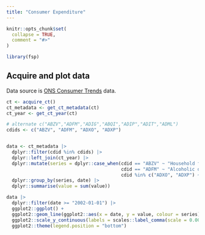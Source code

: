 ```yaml
---
title: "Consumer Expenditure"
---
```


```r
knitr::opts_chunk$set(
  collapse = TRUE,
  comment = "#>"
)
```

```r
library(fsp)
```

## Acquire and plot data

Data source is [ONS Consumer Trends](https://www.ons.gov.uk/economy/nationalaccounts/satelliteaccounts/bulletins/consumertrends/previousReleases) data.

```r

ct <- acquire_ct()
ct_metadata <- get_ct_metadata(ct)
ct_year <- get_ct_year(ct)

# alternate c("ABZV","ADFM","ADIG","ABQI","ADIP","ADIT","ADML")
cdids <- c("ABZV", "ADFM", "ADXO", "ADXP")


data <- ct_metadata |> 
  dplyr::filter(cdid %in% cdids) |> 
  dplyr::left_join(ct_year) |> 
  dplyr::mutate(series = dplyr::case_when(cdid == "ABZV" ~ "Household food and non-alcoholic beverages",
                                          cdid == "ADFM" ~ "Alcoholic drinks (off licence only)",
                                          cdid %in% c("ADXO", "ADXP") ~ "Catering")) |> 
  dplyr::group_by(series, date) |> 
  dplyr::summarise(value = sum(value))

data |> 
  dplyr::filter(date >= "2002-01-01") |>
  ggplot2::ggplot() +
  ggplot2::geom_line(ggplot2::aes(x = date, y = value, colour = series)) +
  ggplot2::scale_y_continuous(labels = scales::label_comma(scale = 0.001),) +
  ggplot2::theme(legend.position = "bottom")


```

